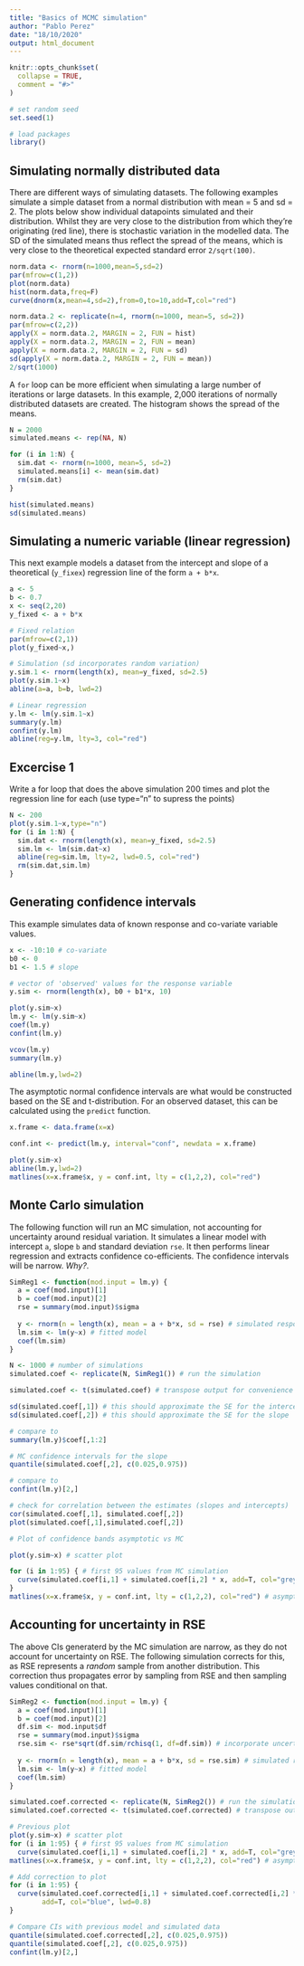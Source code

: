 ```yaml
---
title: "Basics of MCMC simulation"
author: "Pablo Perez"
date: "18/10/2020"
output: html_document
---
```


```r
knitr::opts_chunk$set(
  collapse = TRUE,
  comment = "#>"
)
```


```r
# set random seed
set.seed(1)

# load packages
library()
```

## Simulating normally distributed data

There are different ways of simulating datasets. The following examples simulate a simple dataset from a normal distribution with mean = 5 and sd = 2. The plots below show individual datapoints simulated and their distribution. Whilst they are very close to the distribution from which they're originating (red line), there is stochastic variation in the modelled data. The SD of the simulated means thus reflect the spread of the means, which is very close to the theoretical expected standard error `2/sqrt(100)`. 

``` r

norm.data <- rnorm(n=1000,mean=5,sd=2)
par(mfrow=c(1,2))
plot(norm.data)
hist(norm.data,freq=F)
curve(dnorm(x,mean=4,sd=2),from=0,to=10,add=T,col="red")

norm.data.2 <- replicate(n=4, rnorm(n=1000, mean=5, sd=2))
par(mfrow=c(2,2))
apply(X = norm.data.2, MARGIN = 2, FUN = hist)
apply(X = norm.data.2, MARGIN = 2, FUN = mean)
apply(X = norm.data.2, MARGIN = 2, FUN = sd)
sd(apply(X = norm.data.2, MARGIN = 2, FUN = mean))
2/sqrt(1000)

```

A `for` loop can be more efficient when simulating a large number of iterations or large datasets. In this example, 2,000 iterations of normally distributed datasets are created. The histogram shows the spread of the means. 

```r
N = 2000
simulated.means <- rep(NA, N)

for (i in 1:N) {
  sim.dat <- rnorm(n=1000, mean=5, sd=2)
  simulated.means[i] <- mean(sim.dat)
  rm(sim.dat)
}

hist(simulated.means)
sd(simulated.means)

```

## Simulating a numeric variable (linear regression)

This next example models a dataset from the intercept and slope of a theoretical (`y_fixex`) regression line of the form `a + b*x`. 

```r

a <- 5
b <- 0.7
x <- seq(2,20)
y_fixed <- a + b*x

# Fixed relation
par(mfrow=c(2,1))
plot(y_fixed~x,)

# Simulation (sd incorporates random variation)
y.sim.1 <- rnorm(length(x), mean=y_fixed, sd=2.5)
plot(y.sim.1~x)
abline(a=a, b=b, lwd=2)

# Linear regression
y.lm <- lm(y.sim.1~x)
summary(y.lm)
confint(y.lm)
abline(reg=y.lm, lty=3, col="red")
```


## Excercise 1

Write a for loop that does the above simulation 200 times and plot the regression line for each (use type="n" to supress the points)


```r
N <- 200
plot(y.sim.1~x,type="n")
for (i in 1:N) {
  sim.dat <- rnorm(length(x), mean=y_fixed, sd=2.5)
  sim.lm <- lm(sim.dat~x)
  abline(reg=sim.lm, lty=2, lwd=0.5, col="red")
  rm(sim.dat,sim.lm)
}

```

## Generating confidence intervals

This example simulates data of known response and co-variate variable values. 

```r

x <- -10:10 # co-variate
b0 <- 0
b1 <- 1.5 # slope

# vector of 'observed' values for the response variable
y.sim <- rnorm(length(x), b0 + b1*x, 10)

plot(y.sim~x)
lm.y <- lm(y.sim~x)
coef(lm.y)
confint(lm.y)

vcov(lm.y)
summary(lm.y)

abline(lm.y,lwd=2)

```

The asymptotic normal confidence intervals are what would be constructed based on the SE and t-distribution. For an observed dataset, this can be calculated using the `predict` function.

```r

x.frame <- data.frame(x=x)

conf.int <- predict(lm.y, interval="conf", newdata = x.frame)

plot(y.sim~x)
abline(lm.y,lwd=2)
matlines(x=x.frame$x, y = conf.int, lty = c(1,2,2), col="red")

```

## Monte Carlo simulation

The following function will run an MC simulation, not accounting for uncertainty around residual variation. It simulates a linear model with intercept `a`, slope `b` and standard deviation `rse`. It then performs linear regression and extracts confidence co-efficients. The confidence intervals will be narrow. *Why?*. 

```r

SimReg1 <- function(mod.input = lm.y) {
  a = coef(mod.input)[1]
  b = coef(mod.input)[2]
  rse = summary(mod.input)$sigma
  
  y <- rnorm(n = length(x), mean = a + b*x, sd = rse) # simulated responses
  lm.sim <- lm(y~x) # fitted model
  coef(lm.sim)
}

N <- 1000 # number of simulations
simulated.coef <- replicate(N, SimReg1()) # run the simulation

simulated.coef <- t(simulated.coef) # transpose output for convenience

sd(simulated.coef[,1]) # this should approximate the SE for the intercept
sd(simulated.coef[,2]) # this should approximate the SE for the slope

# compare to 
summary(lm.y)$coef[,1:2]

# MC confidence intervals for the slope
quantile(simulated.coef[,2], c(0.025,0.975))

# compare to
confint(lm.y)[2,]

# check for correlation between the estimates (slopes and intercepts)
cor(simulated.coef[,1], simulated.coef[,2])
plot(simulated.coef[,1],simulated.coef[,2])

# Plot of confidence bands asymptotic vs MC

plot(y.sim~x) # scatter plot

for (i in 1:95) { # first 95 values from MC simulation
  curve(simulated.coef[i,1] + simulated.coef[i,2] * x, add=T, col="grey")
}
matlines(x=x.frame$x, y = conf.int, lty = c(1,2,2), col="red") # asymptotic normal CIs

```

## Accounting for uncertainty in RSE

The above CIs generaterd by the MC simulation are narrow, as they do not account for uncertainty on RSE. The following simulation corrects for this, as RSE represents a *random* sample from another distribution. This correction thus propagates error by sampling from RSE and then sampling values conditional on that. 

```r

SimReg2 <- function(mod.input = lm.y) {
  a = coef(mod.input)[1]
  b = coef(mod.input)[2]
  df.sim <- mod.input$df
  rse = summary(mod.input)$sigma
  rse.sim <- rse*sqrt(df.sim/rchisq(1, df=df.sim)) # incorporate uncertainty
  
  y <- rnorm(n = length(x), mean = a + b*x, sd = rse.sim) # simulated responses
  lm.sim <- lm(y~x) # fitted model
  coef(lm.sim)
}

simulated.coef.corrected <- replicate(N, SimReg2()) # run the simulation
simulated.coef.corrected <- t(simulated.coef.corrected) # transpose output for convenience

# Previous plot
plot(y.sim~x) # scatter plot
for (i in 1:95) { # first 95 values from MC simulation
  curve(simulated.coef[i,1] + simulated.coef[i,2] * x, add=T, col="grey")}
matlines(x=x.frame$x, y = conf.int, lty = c(1,2,2), col="red") # asymptotic normal CIs

# Add correction to plot
for (i in 1:95) {
  curve(simulated.coef.corrected[i,1] + simulated.coef.corrected[i,2] * x,
        add=T, col="blue", lwd=0.8)
}

# Compare CIs with previous model and simulated data
quantile(simulated.coef.corrected[,2], c(0.025,0.975))
quantile(simulated.coef[,2], c(0.025,0.975))
confint(lm.y)[2,]

```







